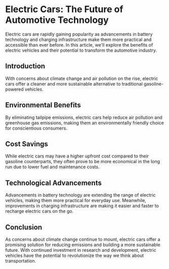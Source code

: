# Electric Cars: The Future of Automotive Technology

Electric cars are rapidly gaining popularity as advancements in battery technology and charging infrastructure make them more practical and accessible than ever before. In this article, we'll explore the benefits of electric vehicles and their potential to transform the automotive industry.

## Introduction

With concerns about climate change and air pollution on the rise, electric cars offer a cleaner and more sustainable alternative to traditional gasoline-powered vehicles.

## Environmental Benefits

By eliminating tailpipe emissions, electric cars help reduce air pollution and greenhouse gas emissions, making them an environmentally friendly choice for conscientious consumers.

## Cost Savings

While electric cars may have a higher upfront cost compared to their gasoline counterparts, they often prove to be more economical in the long run due to lower fuel and maintenance costs.

## Technological Advancements

Advancements in battery technology are extending the range of electric vehicles, making them more practical for everyday use. Meanwhile, improvements in charging infrastructure are making it easier and faster to recharge electric cars on the go.

## Conclusion

As concerns about climate change continue to mount, electric cars offer a promising solution for reducing emissions and building a more sustainable future. With continued investment in research and development, electric vehicles have the potential to revolutionize the way we think about transportation.

